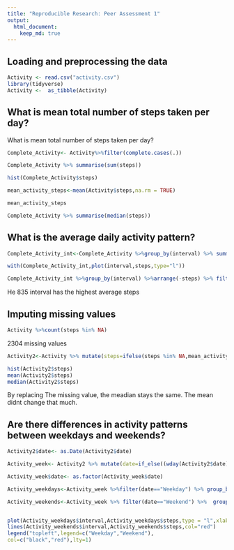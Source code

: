 ```yaml
---
title: "Reproducible Research: Peer Assessment 1"
output: 
  html_document:
    keep_md: true
---
```



## Loading and preprocessing the data

```r
Activity <- read.csv("activity.csv")
library(tidyverse)
Activity <-  as_tibble(Activity)
```


## What is mean total number of steps taken per day?
What is mean total number of steps taken per day?
```r
Complete_Activity<- Activity%>%filter(complete.cases(.))

Complete_Activity %>% summarise(sum(steps))

hist(Complete_Activity$steps)

mean_activity_steps<-mean(Activity$steps,na.rm = TRUE)

mean_activity_steps

Complete_Activity %>% summarise(median(steps))
```



## What is the average daily activity pattern?
```r
Complete_Activity_int<-Complete_Activity %>%group_by(interval) %>% summarize(steps=mean(steps))

with(Complete_Activity_int,plot(interval,steps,type="l"))

Complete_Activity_int %>%group_by(interval) %>%arrange(-steps) %>% filter(steps==max(Complete_Activity_int$steps))

```
He 835 interval has the highest average steps


## Imputing missing values
```r
Activity %>%count(steps %in% NA)
```
2304 missing values
```r
Activity2<-Activity %>% mutate(steps=ifelse(steps %in% NA,mean_activity_steps,steps))

hist(Activity2$steps)
mean(Activity2$steps)
median(Activity2$steps)
```
By replacing The missing value, the meadian stays the same. The mean didnt change that much.
 
## Are there differences in activity patterns between weekdays and weekends?

```r
Activity2$date<- as.Date(Activity2$date)

Activity_week<- Activity2 %>% mutate(date=if_else((wday(Activity2$date) %in% 2:6),"Weekday","Weekend"))

Activity_week$date<- as.factor(Activity_week$date)

Activity_weekdays<-Activity_week %>%filter(date=="Weekday") %>% group_by(interval) %>%  summarise(steps=mean(steps))

Activity_weekends<-Activity_week %>% filter(date=="Weekend") %>%  group_by(interval) %>% summarise(steps=mean(steps))


plot(Activity_weekdays$interval,Activity_weekdays$steps,type = "l",xlab="interval",ylab="Average steps")
lines(Activity_weekends$interval,Activity_weekends$steps,col="red")
legend("topleft",legend=c("Weekday","Weekend"),
col=c("black","red"),lty=1)
```
